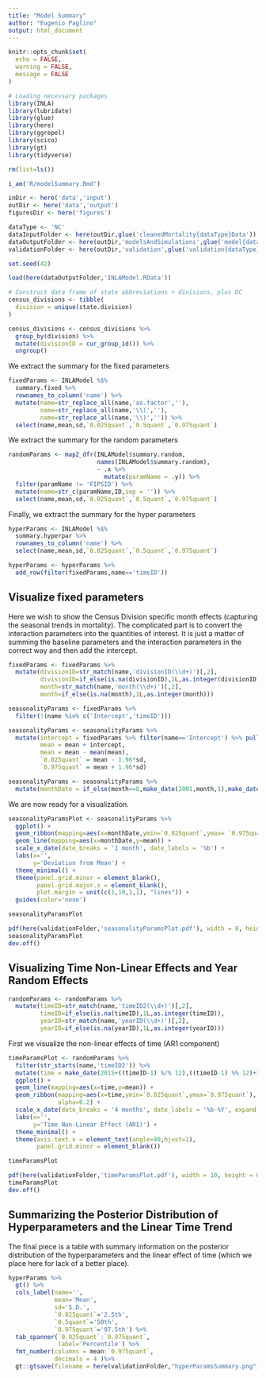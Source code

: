---
title: "Model Summary"
author: "Eugenio Paglino"
output: html_document
---

```{r, include=F}
knitr::opts_chunk$set(
  echo = FALSE,
  warning = FALSE,
  message = FALSE
)
```

```{r}
# Loading necessary packages
library(INLA)
library(lubridate)
library(glue)
library(here)
library(ggrepel)
library(scico)
library(gt)
library(tidyverse)
```

```{r}
rm(list=ls())

i_am('R/modelSummary.Rmd')

inDir <- here('data','input')
outDir <- here('data','output')
figuresDir <- here('figures')

dataType <- 'NC'
dataInputFolder <- here(outDir,glue('cleanedMortality{dataType}Data'))
dataOutputFolder <- here(outDir,'modelsAndSimulations',glue('model{dataType}'))
validationFolder <- here(outDir,'validation',glue('validation{dataType}'))

set.seed(42)
```

```{r}
load(here(dataOutputFolder,'INLAModel.RData'))
```

```{r}
# Construct data frame of state abbreviations + divisions, plus DC
census_divisions <- tibble(
  division = unique(state.division)
) 

census_divisions <- census_divisions %>%
  group_by(division) %>%
  mutate(divisionID = cur_group_id()) %>%
  ungroup()
```

We extract the summary for the fixed parameters

```{r}
fixedParams <- INLAModel %$%
  summary.fixed %>% 
  rownames_to_column('name') %>%
  mutate(name=str_replace_all(name,'as.factor',''),
         name=str_replace_all(name,'\\(',''),
         name=str_replace_all(name,'\\)','')) %>%
  select(name,mean,sd,`0.025quant`,`0.5quant`,`0.975quant`)
```

We extract the summary for the random parameters

```{r}
randomParams <- map2_dfr(INLAModel$summary.random,
                         names(INLAModel$summary.random),
                         ~ .x %>%
                           mutate(paramName = .y)) %>%
  filter(paramName != 'FIPSID') %>%
  mutate(name=str_c(paramName,ID,sep = '')) %>%
  select(name,mean,sd,`0.025quant`,`0.5quant`,`0.975quant`)
```

Finally, we extract the summary for the hyper parameters

```{r}
hyperParams <- INLAModel %$%
  summary.hyperpar %>% 
  rownames_to_column('name') %>%
  select(name,mean,sd,`0.025quant`,`0.5quant`,`0.975quant`)

hyperParams <- hyperParams %>%
  add_row(filter(fixedParams,name=='timeID'))
```

## Visualize fixed parameters

Here we wish to show the Census Division specific month effects (capturing the seasonal trends in mortality). The complicated part is to convert the interaction parameters into the quantities of interest. It is just a matter of summing the baseline parameters and the interaction parameters in the correct way and then add the intercept.

```{r}
fixedParams <- fixedParams %>%
  mutate(divisionID=str_match(name,'divisionID(\\d+)')[,2],
         divisionID=if_else(is.na(divisionID),1L,as.integer(divisionID)),
         month=str_match(name,'month(\\d+)')[,2],
         month=if_else(is.na(month),1L,as.integer(month)))
```

```{r}
seasonalityParams <- fixedParams %>%
  filter(!(name %in% c('Intercept','timeID')))

seasonalityParams <- seasonalityParams %>%
  mutate(intercept = fixedParams %>% filter(name=='Intercept') %>% pull(mean),
         mean = mean + intercept,
         mean = mean - mean(mean),
         `0.025quant` = mean - 1.96*sd,
         `0.975quant` = mean + 1.96*sd)

seasonalityParams <- seasonalityParams %>%
  mutate(monthDate = if_else(month<=8,make_date(2001,month,1),make_date(2000,month,1)))
```

We are now ready for a visualization.

```{r}
seasonalityParamsPlot <- seasonalityParams %>%
  ggplot() +
  geom_ribbon(mapping=aes(x=monthDate,ymin=`0.025quant`,ymax= `0.975quant`),alpha=0.5) +
  geom_line(mapping=aes(x=monthDate,y=mean)) +
  scale_x_date(date_breaks = '1 month', date_labels = '%b') +
  labs(x='',
       y='Deviation from Mean') +
  theme_minimal() +
  theme(panel.grid.minor = element_blank(),
        panel.grid.major.x = element_blank(),
        plot.margin = unit(c(1,10,1,1), "lines")) +
  guides(color='none')

seasonalityParamsPlot
```

```{r}
pdf(here(validationFolder,'seasonalityParamsPlot.pdf'), width = 8, height = 10)
seasonalityParamsPlot
dev.off()
```

## Visualizing Time Non-Linear Effects and Year Random Effects

```{r}
randomParams <- randomParams %>%
  mutate(timeID=str_match(name,'timeID2(\\d+)')[,2],
         timeID=if_else(is.na(timeID),1L,as.integer(timeID)),
         yearID=str_match(name,'yearID(\\d+)')[,2],
         yearID=if_else(is.na(yearID),1L,as.integer(yearID)))
```

First we visualize the non-linear effects of time (AR1 component)

```{r}
timeParamsPlot <- randomParams %>%
  filter(str_starts(name,'timeID2')) %>%
  mutate(time = make_date(2015+((timeID-1) %/% 12),((timeID-1) %% 12)+1,1)) %>%
  ggplot() +
  geom_line(mapping=aes(x=time,y=mean)) +
  geom_ribbon(mapping=aes(x=time,ymin=`0.025quant`,ymax=`0.975quant`),
              alpha=0.2) +
  scale_x_date(date_breaks = '4 months', date_labels = '%b-%Y', expand = c(0.01,0.01)) +
  labs(x='',
       y='Time Non-Linear Effect (AR1)') +
  theme_minimal() +
  theme(axis.text.x = element_text(angle=90,hjust=1),
        panel.grid.minor = element_blank())

timeParamsPlot
```

```{r}
pdf(here(validationFolder,'timeParamsPlot.pdf'), width = 10, height = 6)
timeParamsPlot
dev.off()
```


## Summarizing the Posterior Distribution of Hyperparameters and the Linear Time Trend

The final piece is a table with summary information on the posterior distribution of the hyperparameters and the linear effect of time (which we place here for lack of a better place).

```{r}
hyperParams %>%
  gt() %>%
  cols_label(name='',
             mean='Mean',
             sd='S.D.',
             `0.025quant`='2.5th',
             `0.5quant`='50th',
             `0.975quant`='97.5th') %>%
  tab_spanner(`0.025quant`:`0.975quant`,
              label='Percentile') %>%
  fmt_number(columns = mean:`0.975quant`,
             decimals = 4 )%>%
  gt::gtsave(filename = here(validationFolder,"hyperParamsSummary.png"),zoom=4)
```





